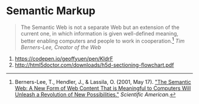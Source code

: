 # Semantic Markup

> The Semantic Web is not a separate Web but an extension of the current one, in
> which information is given well-defined meaning, better enabling computers and
> people to work in cooperation.[^1]
> <cite>Tim Berners-Lee, Creator of the Web</cite>


1. https://codepen.io/geoffyuen/pen/KIdrF
2. http://html5doctor.com/downloads/h5d-sectioning-flowchart.pdf

[^1]: Berners-Lee, T., Hendler, J., & Lassila, O. (2001, May 17).
      ["The Semantic Web: A New Form of Web Content That is Meaningful to
      Computers Will Unleash a Revolution of New Possibilities."](https://www.researchgate.net/publication/225070375_The_Semantic_Web_A_New_Form_of_Web_Content_That_is_Meaningful_to_Computers_Will_Unleash_a_Revolution_of_New_Possibilities) _Scientific American._
